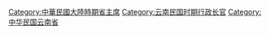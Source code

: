 [[Category:中華民國大陸時期省主席|Category:中華民國大陸時期省主席]]
[[Category:云南民国时期行政长官|Category:云南民国时期行政长官]]
[[Category:中华民国云南省|Category:中华民国云南省]]